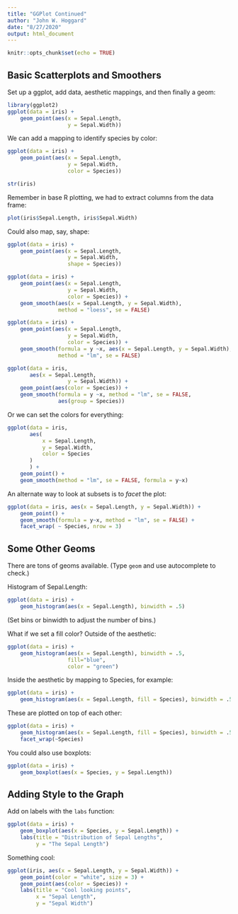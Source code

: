 ```yaml
---
title: "GGPlot Continued"
author: "John W. Hoggard"
date: "8/27/2020"
output: html_document
---
```


```r
knitr::opts_chunk$set(echo = TRUE)
```

## Basic Scatterplots and Smoothers

Set up a ggplot, add data, aesthetic mappings, and then finally a geom:

```r
library(ggplot2)
ggplot(data = iris) +
    geom_point(aes(x = Sepal.Length,
                   y = Sepal.Width))
```

We can add a mapping to identify species by color:

```r
ggplot(data = iris) +
    geom_point(aes(x = Sepal.Length,
                   y = Sepal.Width, 
                   color = Species))
```

```r
str(iris)
```

Remember in base R plotting, we had to extract columns from the data frame:
```r
plot(iris$Sepal.Length, iris$Sepal.Width)
```

Could also map, say, shape:
```r
ggplot(data = iris) +
    geom_point(aes(x = Sepal.Length,
                   y = Sepal.Width, 
                   shape = Species))
```

```r
ggplot(data = iris) +
    geom_point(aes(x = Sepal.Length,
                   y = Sepal.Width, 
                   color = Species)) +
    geom_smooth(aes(x = Sepal.Length, y = Sepal.Width), 
                method = "loess", se = FALSE)
```

```r
ggplot(data = iris) +
    geom_point(aes(x = Sepal.Length,
                   y = Sepal.Width, 
                   color = Species)) +
    geom_smooth(formula = y ~x, aes(x = Sepal.Length, y = Sepal.Width), 
                method = "lm", se = FALSE)
```


```r
ggplot(data = iris,
       aes(x = Sepal.Length,
                   y = Sepal.Width)) +
    geom_point(aes(color = Species)) +
    geom_smooth(formula = y ~x, method = "lm", se = FALSE,
                aes(group = Species))
```

Or we can set the colors for everything:
```r
ggplot(data = iris,
       aes(
           x = Sepal.Length, 
           y = Sepal.Width,
           color = Species
       )
       ) +
    geom_point() +
    geom_smooth(method = "lm", se = FALSE, formula = y~x)
```

An alternate way to look at subsets is to *facet* the plot:
```r
ggplot(data = iris, aes(x = Sepal.Length, y = Sepal.Width)) +
    geom_point() +
    geom_smooth(formula = y~x, method = "lm", se = FALSE) +
    facet_wrap( ~ Species, nrow = 3)
```

## Some Other Geoms

There are tons of geoms available.  (Type `geom` and use autocomplete to check.)

Histogram of Sepal.Length:
```r
ggplot(data = iris) + 
    geom_histogram(aes(x = Sepal.Length), binwidth = .5)
```

(Set bins or binwidth to adjust the number of bins.)

What if we set a fill color? Outside of the aesthetic:
```r
ggplot(data = iris) + 
    geom_histogram(aes(x = Sepal.Length), binwidth = .5, 
                   fill="blue", 
                   color = "green")
```

Inside the aesthetic by mapping to Species, for example:
```r
ggplot(data = iris) +
    geom_histogram(aes(x = Sepal.Length, fill = Species), binwidth = .5)
```

These are plotted on top of each other:
```r
ggplot(data = iris) +
    geom_histogram(aes(x = Sepal.Length, fill = Species), binwidth = .5) +
    facet_wrap(~Species)
```

You could also use boxplots:
```r
ggplot(data = iris) +
    geom_boxplot(aes(x = Species, y = Sepal.Length))
```

## Adding Style to the Graph

Add on labels with the `labs` function:
```r
ggplot(data = iris) +
    geom_boxplot(aes(x = Species, y = Sepal.Length)) +
    labs(title = "Distribution of Sepal Lengths",
         y = "The Sepal Length")
```

Something cool:
```r
ggplot(iris, aes(x = Sepal.Length, y = Sepal.Width)) +
    geom_point(color = "white", size = 3) +
    geom_point(aes(color = Species)) + 
    labs(title = "Cool looking points",
         x = "Sepal Length", 
         y = "Sepal Width")
```

